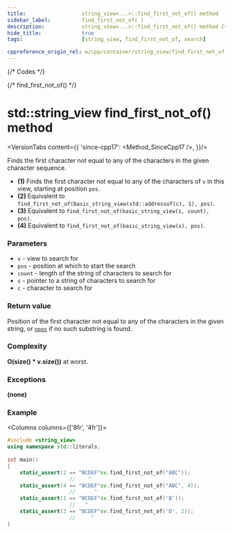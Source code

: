 ```yaml
---
title:					string_view<...>::find_first_not_of() method
sidebar_label:			find_first_not_of( )
description:			string_view<...>::find_first_not_of() method C++ documentation
hide_title:				true
tags:					[string_view, find_first_not_of, search]

cppreference_origin_rel: w/cpp/container/string_view/find_first_not_of
---
```




{/* Codes */}

{/* find_first_not_of() */}

# std::string_view find_first_not_of() method

<VersionTabs content={{
	'since-cpp17': <Method_SinceCpp17 />,
}}/>

Finds the first character not equal to any of the characters in the given character sequence.

 - **(1)** Finds the first character not equal to any of the characters of `v` in this view, starting at position `pos`.
 - **(2)** Equivalent to `find_first_not_of(basic_string_view(std::addressof(c), 1), pos)`.
 - **(3)** Equivalent to `find_first_not_of(basic_string_view(s, count), pos)`.
 - **(4)** Equivalent to `find_first_not_of(basic_string_view(s), pos)`.

### Parameters

 - `v` - view to search for
 - `pos` - position at which to start the search
 - `count` - length of the string of characters to search for
 - `s` - pointer to a string of characters to search for
 - `c` - character to search for

### Return value

Position of the first character not equal to any of the characters in the given string, or [`npos`](#) if no such substring is found.

### Complexity

**O(size() * v.size())** at worst.

<ImproveSection />

### Exceptions

**(none)**

### Example

<Columns columns={['8fr', '4fr']}>
<div>

```cpp
#include <string_view>
using namespace std::literals;
 
int main()
{
    static_assert(2 == "BCDEF"sv.find_first_not_of("ABC"));
                    //    ^
    static_assert(4 == "BCDEF"sv.find_first_not_of("ABC", 4));
                    //      ^
    static_assert(1 == "BCDEF"sv.find_first_not_of('B'));
                    //   ^
    static_assert(3 == "BCDEF"sv.find_first_not_of('D', 2));
                    //     ^
}
```

</div>
<div>

```plaintext title="Output"
```

</div>
</Columns>
